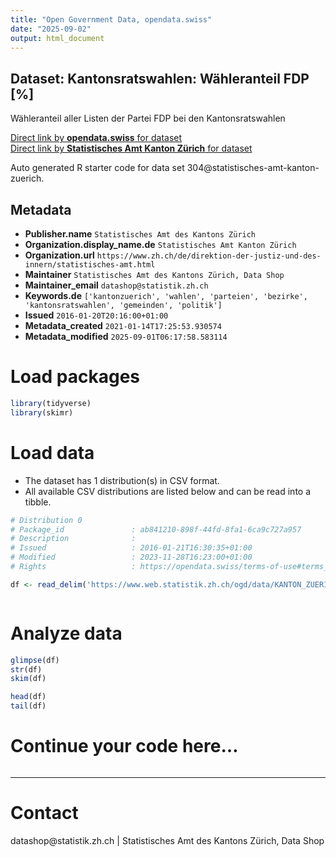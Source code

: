 ```yaml
---
title: "Open Government Data, opendata.swiss"
date: "2025-09-02"
output: html_document
---
```


## Dataset: Kantonsratswahlen: Wähleranteil FDP [%]

Wähleranteil aller Listen der Partei FDP bei den Kantonsratswahlen

[Direct link by **opendata.swiss** for dataset](https://opendata.swiss/de/dataset/krw-wahleranteil-fdp)<br>
[Direct link by **Statistisches Amt Kanton Zürich** for dataset](https://www.zh.ch/de/politik-staat/gemeinden/gemeindeportraet.html)

Auto generated R starter code for data set 304@statistisches-amt-kanton-zuerich.

## Metadata

- **Publisher.name** `Statistisches Amt des Kantons Zürich`
- **Organization.display_name.de** `Statistisches Amt Kanton Zürich`
- **Organization.url** `https://www.zh.ch/de/direktion-der-justiz-und-des-innern/statistisches-amt.html`
- **Maintainer** `Statistisches Amt des Kantons Zürich, Data Shop`
- **Maintainer_email** `datashop@statistik.zh.ch`
- **Keywords.de** `['kantonzuerich', 'wahlen', 'parteien', 'bezirke', 'kantonsratswahlen', 'gemeinden', 'politik']`
- **Issued** `2016-01-20T20:16:00+01:00`
- **Metadata_created** `2021-01-14T17:25:53.930574`
- **Metadata_modified** `2025-09-01T06:17:58.583114`


# Load packages

```r

library(tidyverse)
library(skimr)

```

# Load data

-   The dataset has 1 distribution(s) in CSV format.
-   All available CSV distributions are listed below and can be read into a tibble.

```r

# Distribution 0
# Package_id               : ab841210-898f-44fd-8fa1-6ca9c727a957
# Description              : 
# Issued                   : 2016-01-21T16:30:35+01:00
# Modified                 : 2023-11-28T16:23:00+01:00
# Rights                   : https://opendata.swiss/terms-of-use#terms_by

df <- read_delim('https://www.web.statistik.zh.ch/ogd/data/KANTON_ZUERICH_116.csv')



```

# Analyze data

```r

glimpse(df)
str(df)
skim(df)

head(df)
tail(df)

```

# Continue your code here...

```r

```

------------------------------------------------------------------------

# Contact

datashop@statistik.zh.ch | Statistisches Amt des Kantons Zürich, Data Shop
